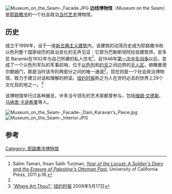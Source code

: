 [[File:Museum_on_the_Seam-_Facade.JPG|thumb]]
'''边线博物馆'''（Museum on the Seam）是[[耶路撒冷|耶路撒冷]]的一个社会政治[[当代艺术|当代艺术]]博物馆。

==历史==
成立于1999年，设于一座[[新古典主义建筑|新古典主义建筑]]内，该建筑的动荡历史成为耶路撒冷和以色列整个国家经历的政治变化的无声见证：它原为巴勒斯坦阿拉伯建筑师，安多尼 Baramki在1932年为自己所建的私人住宅<ref name="Tamari" >Salim Tamari, Ihsan Salih Turjman, [https://books.google.it/books?id=nvVs1EdJBRIC&pg=PA18 ''Year of the Locust: A Soldier's Diary and the Erasure of Palestine's Ottoman Past,'' ] University of California Press, 2011 p.18.</ref>，自1948年[[第一次中东战争|第一次中东战争]]以后，变成了一个以色列军队的军事前哨，位于[[以色列|以色列]]和[[约旦|约旦]]之间边界的[[无人区|无人区]]，俯瞰曼德尔鲍姆门，那是当时该市的两部分之间​​的唯一通道<ref name="Tamari" />。现在则是一个社会政治博物馆，致力于建立对话和理解的桥梁。[[纽约时报|纽约时报]]称之为人在世时必去的世界上29个文化目的地之一。<ref>[http://query.nytimes.com/gst/fullpage.html?res=9404E2D9143AF934A25756C0A96F9C8B63 'Where Art Thou?,'] [[纽约时报|纽约时报]] 2009年5月17日</ref> 

该博物馆举行过各种展览，许多当今领先的艺术家都曾参与，包括[[维姆·文德斯|维姆·文德斯]]、[[马纳舍·卡迪希曼|马纳舍·卡迪希曼]]等人。

[[File:Museum_on_the_Seam-_Facade-_Dani_Karavan's_Piece.jpg|thumb]] 
[[File:Museum_on_the_Seam-_Interior.JPG|thumb]]

== 参考 ==
{{reflist}}
{{coord|31.786381|35.226789|display=title|type:landmark}}

[[Category:_耶路撒冷博物馆|Category: 耶路撒冷博物馆]]